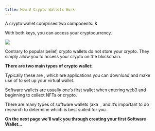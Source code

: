 ```yaml
---
title: How A Crypto Wallets Work
---
```


A crypto wallet comprises two components: <Nutshell glossaryEntry="content/glossary/public_key.mdx" children="Public Key" />  & <Nutshell glossaryEntry="content/glossary/private_key.mdx" children="Private Key." />&#x20;

With both keys, you can access your cryptocurrency.&#x20;

![](/assets/5.jpg)

Contrary to popular belief, crypto wallets do not store your crypto. They simply allow you to access your crypto on the blockchain.

**There are two main types of crypto wallet:**

<Nutshell glossaryEntry="content/glossary/software_wallet.mdx" children="Software Wallets" />

<Nutshell children="Hardware Wallet" glossaryEntry="content/glossary/hardware_wallet.mdx" />

Typically these are  , which are applications you can download and make use of to set up your virtual wallet.

Software wallets are usually one’s first wallet when entering web3 and beginning to collect NFTs or crypto.&#x20;

There are many types of software wallets (aka <Nutshell children="Hot Wallet" glossaryEntry="content/glossary/hot_wallet.mdx" /> , and it’s important to do research to determine which is best suited for you.&#x20;

**On the next page we'll walk you through creating your first Software Wallet...**

